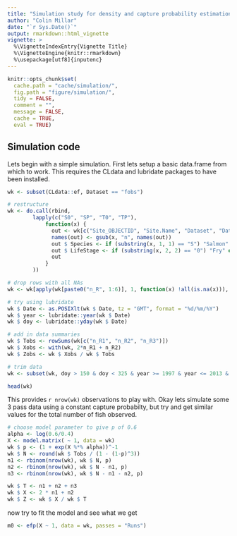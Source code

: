 ```yaml
---
title: "Simulation study for density and capture probability estimation from electrofishing data"
author: "Colin Millar"
date: "`r Sys.Date()`"
output: rmarkdown::html_vignette
vignette: >
  %\VignetteIndexEntry{Vignette Title}
  %\VignetteEngine{knitr::rmarkdown}
  %\usepackage[utf8]{inputenc}
---
```


```r
knitr::opts_chunk$set(
  cache.path = "cache/simulation/",
  fig.path = "figure/simulation/",
  tidy = FALSE,
  comment = "",
  message = FALSE,
  cache = TRUE,
  eval = TRUE)
```

## Simulation code

Lets begin with a simple simulation.  First lets setup a basic data.frame from which to work.  This requires the CLdata and lubridate packages to have been installed.

```r
wk <- subset(CLdata::ef, Dataset == "fobs")

# restructure
wk <- do.call(rbind, 
        lapply(c("S0", "SP", "T0", "TP"), 
            function(x) {
              out <- wk[c("Site_OBJECTID", "Site.Name", "Dataset", "Date", "Runs", "Area", paste0(x, "_R", 1:6))]
              names(out) <- gsub(x, "n", names(out))
              out $ Species <- if (substring(x, 1, 1) == "S") "Salmon" else "Trout"
              out $ LifeStage <- if (substring(x, 2, 2) == "0") "Fry" else "Parr"
              out
            }
        ))

# drop rows with all NAs
wk <- wk[apply(wk[paste0("n_R", 1:6)], 1, function(x) !all(is.na(x))), ]

# try using lubridate
wk $ Date <- as.POSIXlt(wk $ Date, tz = "GMT", format = "%d/%m/%Y")
wk $ year <- lubridate::year(wk $ Date)
wk $ doy <- lubridate::yday(wk $ Date)

# add in data summaries
wk $ Tobs <- rowSums(wk[c("n_R1", "n_R2", "n_R3")])
wk $ Xobs <- with(wk, 2*n_R1 + n_R2)
wk $ Zobs <- wk $ Xobs / wk $ Tobs

# trim data
wk <- subset(wk, doy > 150 & doy < 325 & year >= 1997 & year <= 2013 & Runs == 3 & Tobs > 0)

head(wk)
```

This provides `r nrow(wk)` observations to play with.  Okay lets simulate some 3 pass data using a constant capture probabilty, but try and get similar values for the total number of fish observed.

```r
# choose model parameter to give p of 0.6
alpha <- log(0.6/0.4)
X <- model.matrix( ~ 1, data = wk)
wk $ p <- (1 + exp(X %*% alpha))^-1
wk $ N <- round(wk $ Tobs / (1 - (1-p)^3))
n1 <- rbinom(nrow(wk), wk $ N, p)
n2 <- rbinom(nrow(wk), wk $ N - n1, p)
n3 <- rbinom(nrow(wk), wk $ N - n1 - n2, p)

wk $ T <- n1 + n2 + n3
wk $ X <- 2 * n1 + n2
wk $ Z <- wk $ X / wk $ T
```

now try to fit the model and see what we get

```r
m0 <- efp(X ~ 1, data = wk, passes = "Runs")
```

